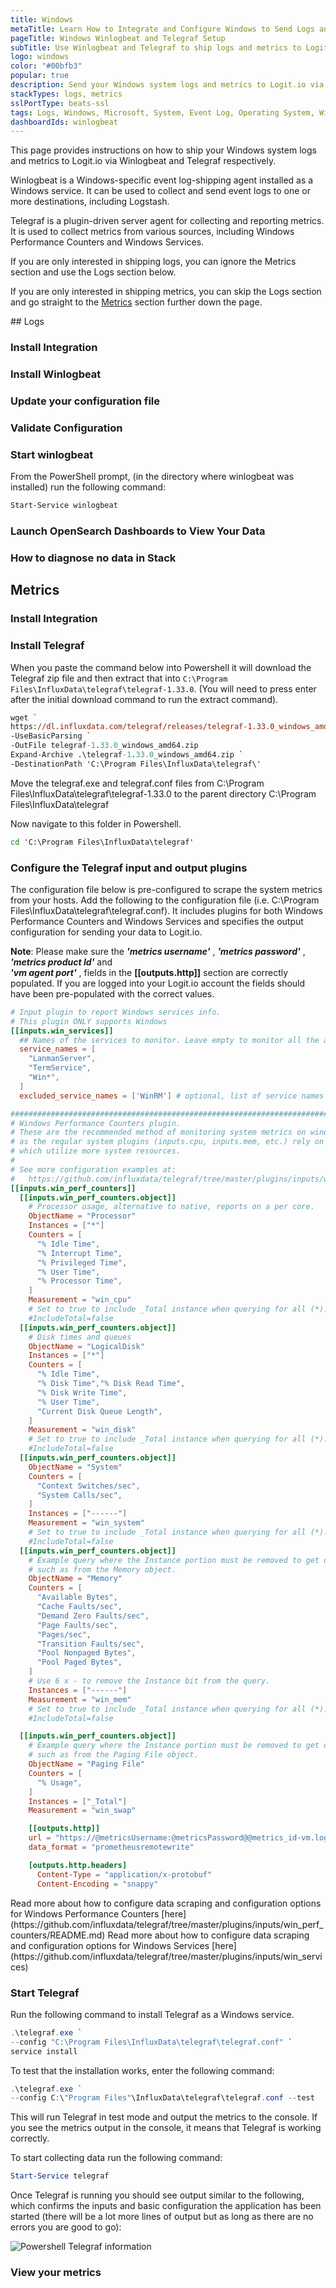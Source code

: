 ```yaml
---
title: Windows
metaTitle: Learn How to Integrate and Configure Windows to Send Logs and Metrics
pageTitle: Windows Winlogbeat and Telegraf Setup
subTitle: Use Winlogbeat and Telegraf to ship logs and metrics to Logit.io
logo: windows
color: "#00bfb3"
popular: true
description: Send your Windows system logs and metrics to Logit.io via Winlogbeat and Telegraf.
stackTypes: logs, metrics
sslPortType: beats-ssl
tags: Logs, Windows, Microsoft, System, Event Log, Operating System, Winlogbeat, Telegraf, Metrics, Telemetry, Health, Services, Service, Performance Metrics
dashboardIds: winlogbeat
---
```


This page provides instructions on how to ship your Windows system logs and metrics to Logit.io via Winlogbeat and Telegraf respectively.

Winlogbeat is a Windows-specific event log-shipping agent installed 
as a Windows service. It can be used to collect and send event 
logs to one or more destinations, including Logstash.

Telegraf is a plugin-driven server agent for collecting and reporting metrics.
It is used to collect metrics from various sources, including Windows Performance Counters and Windows Services.

If you are only interested in shipping logs, you can ignore the Metrics section and use the Logs section below.

If you are only interested in shipping metrics, you can skip the Logs section and go straight to the [Metrics](#metrics) section further down the page.

<Steps>
  ## Logs
  
  ### Install Integration

  <InstallIntegration/>

  ### Install Winlogbeat

  <InstallWindowsBeat
    beatname = "winlogbeat"
    version = "8.17.4"
  />

  ### Update your configuration file

  <WinlogBeatConfigFile />

  ### Validate Configuration

  <ValidateWinlogBeat beatname="winlogbeat" />

  ### Start winlogbeat

  From the PowerShell prompt, (in the directory where winlogbeat was installed) run the following command:

  ```ps copy
  Start-Service winlogbeat
  ```

  ### Launch OpenSearch Dashboards to View Your Data

  <LaunchVisualizer type="logs" />

  ### How to diagnose no data in Stack

  <DiagnoseNoData />

  ## Metrics
  
  ### Install Integration

  <InstallIntegration/>

  ### Install Telegraf

  When you paste the command below into Powershell it will download the Telegraf zip file 
  and then extract that into `C:\Program Files\InfluxData\telegraf\telegraf-1.33.0`. (You will need 
  to press enter after the initial download command to run the extract command).

  ```ps copy
  wget `
  https://dl.influxdata.com/telegraf/releases/telegraf-1.33.0_windows_amd64.zip `
  -UseBasicParsing `
  -OutFile telegraf-1.33.0_windows_amd64.zip
  Expand-Archive .\telegraf-1.33.0_windows_amd64.zip `
  -DestinationPath 'C:\Program Files\InfluxData\telegraf\'
  ```
  Move the telegraf.exe and telegraf.conf files from C:\Program Files\InfluxData\telegraf\telegraf-1.33.0 
  to the parent directory C:\Program Files\InfluxData\telegraf

  Now navigate to this folder in Powershell.

  ```cmd copy
  cd 'C:\Program Files\InfluxData\telegraf'
  ```

  ### Configure the Telegraf input and output plugins

  The configuration file below is pre-configured to scrape the system metrics from your hosts. 
  Add the following to the configuration file (i.e. C:\Program Files\InfluxData\telegraf\telegraf.conf). 
  It includes plugins for both Windows Performance Counters and Windows Services and specifies the output configuration
  for sending your data to Logit.io.

  __Note__: Please make sure the ___'metrics username'___ , ___'metrics password'___ , ___'metrics product Id'___ and  
  ___'vm agent port'___ , fields in the __[[outputs.http]]__ section are correctly populated.
  If you are logged into your Logit.io account the fields should have been pre-populated with the correct values. 

  ```toml copy
  # Input plugin to report Windows services info.
  # This plugin ONLY supports Windows
  [[inputs.win_services]]
    ## Names of the services to monitor. Leave empty to monitor all the available services on the host. Globs accepted. Case sensitive.
    service_names = [
      "LanmanServer",
      "TermService",
      "Win*",
    ]
    excluded_service_names = ['WinRM'] # optional, list of service names to exclude

  ###############################################################################
  # Windows Performance Counters plugin.
  # These are the recommended method of monitoring system metrics on windows,
  # as the regular system plugins (inputs.cpu, inputs.mem, etc.) rely on WMI,
  # which utilize more system resources.
  #
  # See more configuration examples at:
  #   https://github.com/influxdata/telegraf/tree/master/plugins/inputs/win_perf_counters
  [[inputs.win_perf_counters]]
    [[inputs.win_perf_counters.object]]
      # Processor usage, alternative to native, reports on a per core.
      ObjectName = "Processor"
      Instances = ["*"]
      Counters = [
        "% Idle Time",
        "% Interrupt Time",
        "% Privileged Time",
        "% User Time",
        "% Processor Time",
      ]
      Measurement = "win_cpu"
      # Set to true to include _Total instance when querying for all (*).
      #IncludeTotal=false
    [[inputs.win_perf_counters.object]]
      # Disk times and queues
      ObjectName = "LogicalDisk"
      Instances = ["*"]
      Counters = [
        "% Idle Time",
        "% Disk Time","% Disk Read Time",
        "% Disk Write Time",
        "% User Time",
        "Current Disk Queue Length",
      ]
      Measurement = "win_disk"
      # Set to true to include _Total instance when querying for all (*).
      #IncludeTotal=false
    [[inputs.win_perf_counters.object]]
      ObjectName = "System"
      Counters = [
        "Context Switches/sec",
        "System Calls/sec",
      ]
      Instances = ["------"]
      Measurement = "win_system"
      # Set to true to include _Total instance when querying for all (*).
      #IncludeTotal=false
    [[inputs.win_perf_counters.object]]
      # Example query where the Instance portion must be removed to get data back,
      # such as from the Memory object.
      ObjectName = "Memory"
      Counters = [
        "Available Bytes",
        "Cache Faults/sec",
        "Demand Zero Faults/sec",
        "Page Faults/sec",
        "Pages/sec",
        "Transition Faults/sec",
        "Pool Nonpaged Bytes",
        "Pool Paged Bytes",
      ]
      # Use 6 x - to remove the Instance bit from the query.
      Instances = ["------"]
      Measurement = "win_mem"
      # Set to true to include _Total instance when querying for all (*).
      #IncludeTotal=false

    [[inputs.win_perf_counters.object]]
      # Example query where the Instance portion must be removed to get data back,
      # such as from the Paging File object.
      ObjectName = "Paging File"
      Counters = [
        "% Usage",
      ]
      Instances = ["_Total"]
      Measurement = "win_swap"

      [[outputs.http]]
      url = "https://@metricsUsername:@metricsPassword@@metrics_id-vm.logit.io:@vmAgentPort/api/v1/write"
      data_format = "prometheusremotewrite"

      [outputs.http.headers]
        Content-Type = "application/x-protobuf"
        Content-Encoding = "snappy"
  ```

  <Callout type="info">
    Read more about how to configure data scraping and configuration options for Windows Performance Counters [here](https://github.com/influxdata/telegraf/tree/master/plugins/inputs/win_perf_counters/README.md)
  </Callout>

  <Callout type="info">
    Read more about how to configure data scraping and configuration options for Windows Services [here](https://github.com/influxdata/telegraf/tree/master/plugins/inputs/win_services)
  </Callout>

  ### Start Telegraf

  Run the following command to install Telegraf as a Windows service. 
  ```ps1 copy
  .\telegraf.exe `
  --config "C:\Program Files\InfluxData\telegraf\telegraf.conf" `
  service install
  ```
  To test that the installation works, enter the following command:
  ```ps1 copy
  .\telegraf.exe `
  --config C:\"Program Files"\InfluxData\telegraf\telegraf.conf --test
  ```
  This will run Telegraf in test mode and output the metrics to the console.
  If you see the metrics output in the console, it means that Telegraf is working correctly.

  To start collecting data run the following command:
  ```ps1 copy
  Start-Service telegraf
  ```

  Once Telegraf is running you should see output similar to the following, which confirms the inputs 
  and basic configuration the application has been started 
  (there will be a lot more lines of output but as long as there are no errors you are good to go):

  ![Powershell Telegraf information](@/images/integrations/system-metrics/windows-telegraf-start.png)

  ### View your metrics

  <LaunchVisualizer type="metrics" />

</Steps>